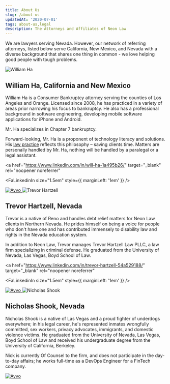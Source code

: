 ```yaml
---
title: About Us
slug: /about-us
updatedAt: '2020-07-01'
tags: about-us,legal
description: The Attorneys and Affiliates of Neon Law
---
```



We are lawyers serving Nevada. However, our network of referring attorneys,
listed below serve California, New Mexico, and Nevada with a diverse
background that shares one thing in common - we love helping good people with
tough problems.

<Flex flexWrap="wrap" justifyContent="space-between">

<DesktopHalfMobileFullCard>
<Image src="william-ha.png" alt="William Ha" aspectRatio={1} />
<Box p="6">

## William Ha, California and New Mexico

William Ha is a Consumer Bankruptcy attorney serving the counties of Los
Angeles and Orange. Licensed since 2008, he has practiced in a variety of
areas prior narrowing his focus to bankruptcy. He also has a professional
background in software engineering, developing mobile software applications
for iPhone and Android.

Mr. Ha specializes in Chapter 7 bankruptcy.

Forward-looking, Mr. Ha is a proponent of technology literacy and solutions.
His [law practice](https://williamhalaw.com) reflects this philosophy –
saving clients time. Matters are personally handled by Mr. Ha, nothing will
be handled by a paralegal or a legal assistant.

<Flex alignItems="center" justifyContent marginTop="1rem">
<a
  href="mailto:will.ha@williamhalaw.com"
  target="_blank"
  rel="noopener noreferrer"
>
<MdEmail size="1.5em" />
</a>

<a
  href="https://www.linkedin.com/in/will-ha-1a495b26/"
  target="_blank"
  rel="noopener noreferrer"
>
  <FaLinkedinIn size="1.5em" style={{ marginLeft: '1em' }} />
</a>

<Box width="100px">
<a
  href="https://www.avvo.com/attorneys/90802-ca-william-ha-1906360.html"
  target="_blank"
  rel="noopener noreferrer"
>
<Image src="avvo.png" alt="Avvo" aspectRatio={3/1} />
</a>
</Box>
</Flex>

</Box>
</DesktopHalfMobileFullCard>

<DesktopHalfMobileFullCard>
<Image src="trevor-hartzell.jpg" alt="Trevor Hartzell" aspectRatio={1} />
<Box p="6">

## Trevor Hartzell, Nevada

Trevor is a native of Reno and handles debt relief matters for Neon Law
clients in Northern Nevada. He prides himself on being a voice for people
who don't have one and has contributed immensely to disability law and
rights in the Nevada education system.

In addition to Neon Law, Trevor manages Trevor
Hartzell Law PLLC, a law firm specializing in criminal defense. He graduated
from the University of Nevada, Las Vegas, Boyd School of Law.

<Flex alignItems="center" justifyContent marginTop="1rem">
<a
  href="mailto:law@trevorhartzell.com"
  target="_blank"
  rel="noopener noreferrer"
>
<MdEmail size="1.5em" />
</a>

<a
  href="https://www.linkedin.com/in/trevor-hartzell-54a529188/"
  target="_blank"
  rel="noopener noreferrer"
>
  <FaLinkedinIn size="1.5em" style={{ marginLeft: '1em' }} />
</a>

<Box width="100px">
<a
  href="https://www.avvo.com/attorneys/89523-nv-trevor-hartzell-4288913.html"
  target="_blank"
  rel="noopener noreferrer"
>
<Image src="avvo.png" alt="Avvo" aspectRatio={3/1} />
</a>
</Box>
</Flex>

</Box>
</DesktopHalfMobileFullCard>

<DesktopHalfMobileFullCard>
<Image src="nicholas-shook.jpg" alt="Nicholas Shook" aspectRatio={1} />
<Box p="6">

## Nicholas Shook, Nevada

Nicholas Shook is a native of Las Vegas and a proud fighter of underdogs
everywhere; in his legal career, he's represented inmates wrongfully
committed, sex workers, privacy advocates, immigrants, and domestic violence
victims. He graduated from the University of Nevada, Las Vegas, Boyd School
of Law and received his undergraduate degree from the University of
California, Berkeley.

Nick is currently Of Counsel to the firm, and does not participate in the
day-to-day affairs; he works full-time as a DevOps Engineer for a FinTech
company.

<Flex alignItems="center" justifyContent marginTop="1rem">
<a
  href="mailto:nick@neonlaw.com"
  target="_blank"
  rel="noopener noreferrer"
>
<MdEmail size="1.5em" />
</a>
<a
  href="https://www.linkedin.com/in/nicholas-shook/"
  target="_blank"
  rel="noopener noreferrer"
>
<FaLinkedinIn size="1.5em" style={{ marginLeft: "1em" }} />
</a>

<Box width="100px">
  <a
    href="https://www.avvo.com/attorneys/nicholas-shook-4594378.html"
    target="_blank"
    rel="noopener noreferrer"
  >
    <Image src="avvo.png" alt="Avvo" aspectRatio={3 / 1} />
  </a>
</Box>

</Flex>

</Box>
</DesktopHalfMobileFullCard>

</Flex>
